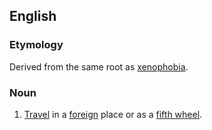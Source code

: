 ==English==
===Etymology===
Derived from the same root as [[xenophobia]].

===Noun===
#[[travel|Travel]] in a [[foreign]] place or as a [[fifth wheel]].